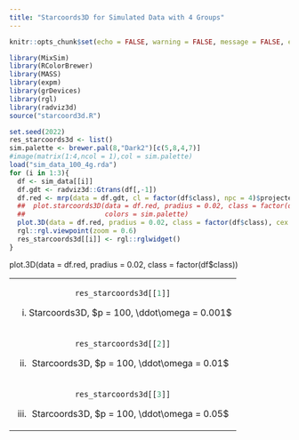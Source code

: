 ```yaml
---
title: "Starcoords3D for Simulated Data with 4 Groups"
---
```


<style type="text/css">
.main-container {
  max-width: 1500px;
  margin-left: auto;
  margin-right: auto;
}
</style>


```r
knitr::opts_chunk$set(echo = FALSE, warning = FALSE, message = FALSE, error = FALSE)
```

```r
library(MixSim)
library(RColorBrewer)
library(MASS)
library(expm)
library(grDevices)
library(rgl)
library(radviz3d)
source("starcoord3d.R")

```


```r
set.seed(2022)
res_starcoords3d <- list()
sim.palette <- brewer.pal(8,"Dark2")[c(5,8,4,7)]
#image(matrix(1:4,ncol = 1),col = sim.palette)
load("sim_data_100_4g.rda")
for (i in 1:3){
  df <- sim_data[[i]]
  df.gdt <- radviz3d::Gtrans(df[,-1])
  df.red <- mrp(data = df.gdt, cl = factor(df$class), npc = 4)$projected_df
  ##  plot.starcoords3D(data = df.red, pradius = 0.02, class = factor(df$class), 
  ##                    colors = sim.palette)
  plot.3D(data = df.red, pradius = 0.02, class = factor(df$class), cex = 1.5, utf.chars = F)      
  rgl::rgl.viewpoint(zoom = 0.6)
  res_starcoords3d[[i]] <- rgl::rglwidget()
}

```
plot.3D(data = df.red, pradius = 0.02, class = factor(df$class)) 



<table width="500" border="0" cellpadding="0">


<tr>
<td align="center" valign="center">
```r
res_starcoords3d[[1]]
```
(i) Starcoords3D, $p = 100, \ddot\omega = 0.001$ 
<br />
</td>

</tr>
</tr>

<td align="center" valign="center">
```r
res_starcoords3d[[2]]
```
(ii) Starcoords3D, $p = 100, \ddot\omega = 0.01$ 
<br />
</td>

</tr>
</tr>

<td align="center" valign="center">
```r
res_starcoords3d[[3]]
```
(iii) Starcoords3D, $p = 100, \ddot\omega = 0.05$
<br />
</td>

</tr>
</table>